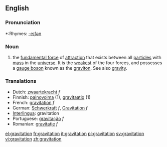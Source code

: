 ==English==

===Pronunciation===
*:Rhymes: [[Rhymes:English:-eɪʃǝn|-eɪʃǝn]]

=== Noun ===

# {{physics}} the [[fundamental force]] of [[attraction]] that exists between all [[particle]]s with [[mass]] in the [[universe]].  It is the [[weakest]] of the four forces, and possesses a [[gauge boson]] known as the [[graviton]].  See also [[gravity]].

=== Translations ===
*Dutch: [[zwaartekracht]] ''f''
*Finnish: [[painovoima]] (1), [[gravitaatio]] (1)
*French: [[gravitation]] ''f''
*German: [[Schwerkraft]] ''f'', [[Gravitation]] ''f''
*[[Interlingua]]: gravitation
*Portuguese: [[gravitação]] ''f''
*Romanian: [[gravitaţie]] ''f''

[[el:gravitation]]
[[fr:gravitation]]
[[it:gravitation]]
[[pl:gravitation]]
[[sv:gravitation]]
[[vi:gravitation]]
[[zh:gravitation]]